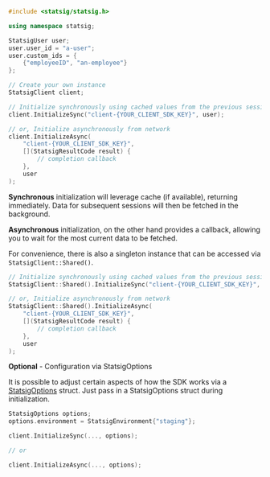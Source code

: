 ```cpp
#include <statsig/statsig.h>

using namespace statsig;

StatsigUser user;
user.user_id = "a-user";
user.custom_ids = {
    {"employeeID", "an-employee"}
};

// Create your own instance
StatsigClient client;

// Initialize synchronously using cached values from the previous session
client.InitializeSync("client-{YOUR_CLIENT_SDK_KEY}", user);

// or, Initialize asynchronously from network
client.InitializeAsync(
    "client-{YOUR_CLIENT_SDK_KEY}",
    [](StatsigResultCode result) {
        // completion callback
    },
    user
);
```

**Synchronous** initialization will leverage cache (if available), returning immediately.
Data for subsequent sessions will then be fetched in the background.

**Asynchronous** initialization, on the other hand provides a callback, allowing you to wait for the most
current data to be fetched.

For convenience, there is also a singleton instance that can be accessed via `StatsigClient::Shared()`.

```cpp
// Initialize synchronously using cached values from the previous session
StatsigClient::Shared().InitializeSync("client-{YOUR_CLIENT_SDK_KEY}", user);

// or, Initialize asynchronously from network
StatsigClient::Shared().InitializeAsync(
    "client-{YOUR_CLIENT_SDK_KEY}",
    [](StatsigResultCode result) {
        // completion callback
    },
    user
);
```

**Optional** - Configuration via StatsigOptions

It is possible to adjust certain aspects of how the SDK works via a [StatsigOptions](#statsig-options) struct.
Just pass in a StatsigOptions struct during initialization.

```cpp
StatsigOptions options;
options.environment = StatsigEnvironment{"staging"};

client.InitializeSync(..., options);

// or

client.InitializeAsync(..., options);
```
